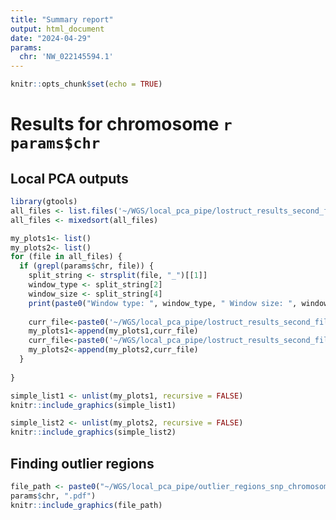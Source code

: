 ```yaml
---
title: "Summary report"
output: html_document
date: "2024-04-29"
params:
  chr: 'NW_022145594.1'
---
```


```r
knitr::opts_chunk$set(echo = TRUE)
```

# Results for chromosome `r params$chr`

## Local PCA outputs


```r
library(gtools)
all_files <- list.files('~/WGS/local_pca_pipe/lostruct_results_second_filter/')
all_files <- mixedsort(all_files)

my_plots1<- list()
my_plots2<- list()
for (file in all_files) {
  if (grepl(params$chr, file)) {
    split_string <- strsplit(file, "_")[[1]]
    window_type <- split_string[2]
    window_size <- split_string[4]
    print(paste0("Window type: ", window_type, " Window size: ", window_size))
    
    curr_file<-paste0('~/WGS/local_pca_pipe/lostruct_results_second_filter/', file, "/figure/run_summary/plot_corners-1.png")
    my_plots1<-append(my_plots1,curr_file)
    curr_file<-paste0('~/WGS/local_pca_pipe/lostruct_results_second_filter/', file, "/figure/run_summary/plot_corner_pca-1_1_2.pdf")
    my_plots2<-append(my_plots2,curr_file)
  } 
  
}
```

```r
simple_list1 <- unlist(my_plots1, recursive = FALSE)
knitr::include_graphics(simple_list1)
```

```r
simple_list2 <- unlist(my_plots2, recursive = FALSE)
knitr::include_graphics(simple_list2)
```

## Finding outlier regions
```r
file_path <- paste0("~/WGS/local_pca_pipe/outlier_regions_snp_chromosome_",
params$chr, ".pdf")
knitr::include_graphics(file_path)
```



